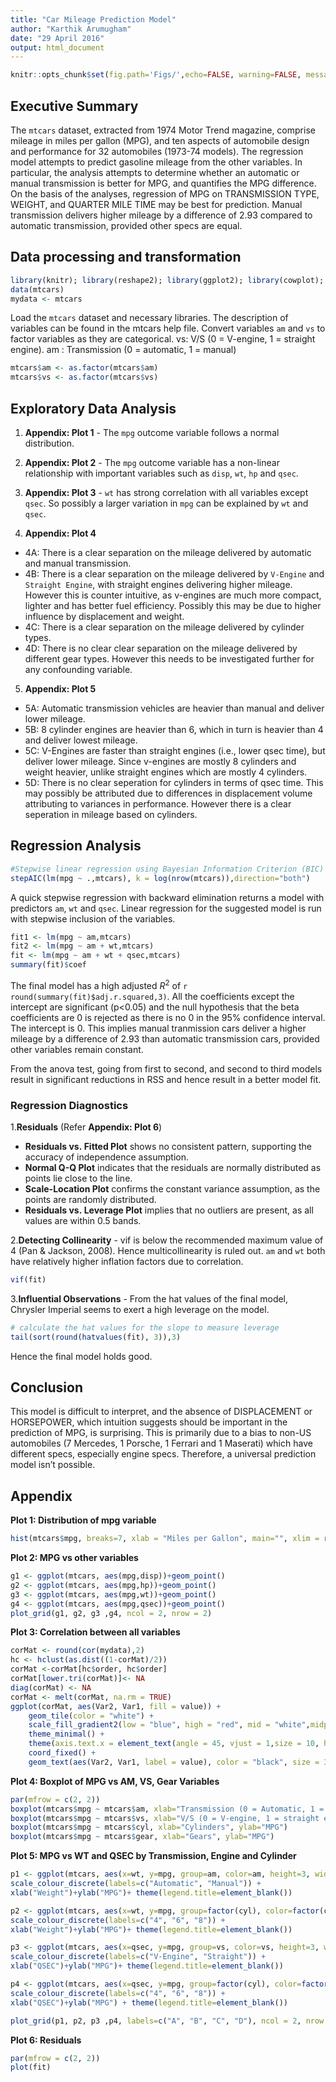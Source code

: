 ```yaml
---
title: "Car Mileage Prediction Model"
author: "Karthik Arumugham"
date: "29 April 2016"
output: html_document
---
```

```r
knitr::opts_chunk$set(fig.path='Figs/',echo=FALSE, warning=FALSE, message=FALSE)
```
## Executive Summary
The `mtcars` dataset, extracted from 1974 Motor Trend magazine, comprise mileage in miles per gallon (MPG), and ten aspects of automobile design and performance for 32 automobiles (1973-74 models). The regression model attempts to predict gasoline mileage from the other variables. In particular, the analysis attempts to determine whether an automatic or manual transmission is better for MPG, and quantifies the MPG difference.
On the basis of the analyses, regression of MPG on TRANSMISSION TYPE, WEIGHT, and QUARTER MILE TIME may be best for prediction. Manual transmission delivers higher mileage by a difference of 2.93 compared to automatic transmission, provided other specs are equal.

## Data processing and transformation
```r
library(knitr); library(reshape2); library(ggplot2); library(cowplot); library(car); library(MASS)
data(mtcars)
mydata <- mtcars
```

Load the `mtcars` dataset and necessary libraries. The description of variables can be found in the mtcars help file. Convert variables `am` and `vs` to factor variables as they are categorical. vs: V/S (0 = V-engine, 1 = straight engine). am	: Transmission (0 = automatic, 1 = manual)

```r
mtcars$am <- as.factor(mtcars$am)
mtcars$vs <- as.factor(mtcars$vs)
```
## Exploratory Data Analysis
1. **Appendix: Plot 1** - The `mpg` outcome variable follows a normal distribution.
2. **Appendix: Plot 2** - The `mpg` outcome variable has a non-linear relationship with important variables such as `disp`, `wt`, `hp` and `qsec`.
3. **Appendix: Plot 3** - `wt` has strong correlation with all variables except `qsec`. So possibly a larger variation in `mpg` can be explained by `wt` and `qsec`.

4. **Appendix: Plot 4**
* 4A: There is a clear separation on the mileage delivered by automatic and manual transmission. 
* 4B: There is a clear separation on the mileage delivered by `V-Engine` and `Straight Engine`, with straight engines delivering higher mileage. However this is counter intuitive, as v-engines are much more compact, lighter and has better fuel efficiency. Possibly this may be due to higher influence by displacement and weight.
* 4C: There is a clear separation on the mileage delivered by cylinder types.
* 4D: There is no clear clear separation on the mileage delivered by different gear types.
However this needs to be investigated further for any confounding variable.

5. **Appendix: Plot 5**
* 5A: Automatic transmission vehicles are heavier than manual and deliver lower mileage.
* 5B: 8 cylinder engines are heavier than 6, which in turn is heavier than 4  and deliver lowest mileage.
* 5C: V-Engines are faster than straight engines (i.e., lower qsec time), but deliver lower mileage. Since v-engines are mostly 8 cylinders and weight heavier, unlike straight engines which are mostly 4 cylinders.
* 5D: There is no clear seperation for cylinders in terms of qsec time. This may possibly be attributed due to differences in displacement volume attributing to variances in performance. However there is a clear seperation in mileage based on cylinders.

## Regression Analysis

```r
#Stepwise linear regression using Bayesian Information Criterion (BIC)
stepAIC(lm(mpg ~ .,mtcars), k = log(nrow(mtcars)),direction="both")
```

A quick stepwise regression with backward elimination returns a model with predictors `am`, `wt` and `qsec`. Linear regression for the suggested model is run with stepwise inclusion of the variables.
```r
fit1 <- lm(mpg ~ am,mtcars)
fit2 <- lm(mpg ~ am + wt,mtcars)
fit <- lm(mpg ~ am + wt + qsec,mtcars)
summary(fit)$coef
```

The final model has a high adjusted $R^2$ of `r round(summary(fit)$adj.r.squared,3)`. All the coefficients except the intercept are significant (p<0.05) and the null hypothesis that the beta coefficients are 0 is rejected as there is no 0 in the 95% confidence interval. The intercept is 0. This implies manual tranmission cars deliver a higher mileage by a difference of 2.93 than automatic transmission cars, provided other variables remain constant.

From the anova test, going from first to second, and second to third models result in significant reductions in RSS and hence result in a better model fit.

### Regression Diagnostics

1.**Residuals** (Refer **Appendix: Plot 6**)

* **Residuals vs. Fitted Plot** shows no consistent pattern, supporting the accuracy of independence assumption.
* **Normal Q-Q Plot** indicates that the residuals are normally distributed as points lie close to the line.
* **Scale-Location Plot** confirms the constant variance assumption, as the points are randomly distributed.
* **Residuals vs. Leverage Plot** implies that no outliers are present, as all values are within 0.5 bands.

2.**Detecting Collinearity** - vif is below the recommended maximum value of 4 (Pan & Jackson, 2008). Hence multicollinearity is ruled out. `am` and `wt` both have relatively higher inflation factors due to correlation.
```r
vif(fit)
```

3.**Influential Observations** - From the hat values of the final model, Chrysler Imperial seems to exert a high leverage on the model.
```r
# calculate the hat values for the slope to measure leverage
tail(sort(round(hatvalues(fit), 3)),3)
```

Hence the final model holds good. 

## Conclusion

This model is difficult to interpret, and the absence of DISPLACEMENT or HORSEPOWER, which intuition suggests should be important in the prediction of MPG, is surprising. This is primarily due to a bias to non-US automobiles (7 Mercedes, 1 Porsche, 1 Ferrari and 1 Maserati) which have different specs, especially engine specs. Therefore, a universal prediction model isn't possible.

## Appendix

**Plot 1: Distribution of mpg variable**

```r
hist(mtcars$mpg, breaks=7, xlab = "Miles per Gallon", main="", xlim = range(10:35))
```

**Plot 2: MPG vs other variables**

```r
g1 <- ggplot(mtcars, aes(mpg,disp))+geom_point()
g2 <- ggplot(mtcars, aes(mpg,hp))+geom_point()
g3 <- ggplot(mtcars, aes(mpg,wt))+geom_point()
g4 <- ggplot(mtcars, aes(mpg,qsec))+geom_point()
plot_grid(g1, g2, g3 ,g4, ncol = 2, nrow = 2)
```

**Plot 3: Correlation between all variables**

```r
corMat <- round(cor(mydata),2)
hc <- hclust(as.dist((1-corMat)/2))
corMat <-corMat[hc$order, hc$order]
corMat[lower.tri(corMat)]<- NA
diag(corMat) <- NA
corMat <- melt(corMat, na.rm = TRUE)
ggplot(corMat, aes(Var2, Var1, fill = value)) +
    geom_tile(color = "white") +
    scale_fill_gradient2(low = "blue", high = "red", mid = "white",midpoint = 0, limit = c(-1,1), space = "Lab",name="Pearson Correlation") +
    theme_minimal() +
    theme(axis.text.x = element_text(angle = 45, vjust = 1,size = 10, hjust = 1)) +
    coord_fixed() +
    geom_text(aes(Var2, Var1, label = value), color = "black", size = 3)
```

**Plot 4: Boxplot of MPG vs AM, VS, Gear Variables**

```r
par(mfrow = c(2, 2))
boxplot(mtcars$mpg ~ mtcars$am, xlab="Transmission (0 = Automatic, 1 = Manual)", ylab="MPG")
boxplot(mtcars$mpg ~ mtcars$vs, xlab="V/S (0 = V-engine, 1 = straight engine)", ylab="MPG")
boxplot(mtcars$mpg ~ mtcars$cyl, xlab="Cylinders", ylab="MPG")
boxplot(mtcars$mpg ~ mtcars$gear, xlab="Gears", ylab="MPG")
```

**Plot 5: MPG vs WT and QSEC by Transmission, Engine and Cylinder**

```r
p1 <- ggplot(mtcars, aes(x=wt, y=mpg, group=am, color=am, height=3, width=3)) + geom_point() +  
scale_colour_discrete(labels=c("Automatic", "Manual")) + 
xlab("Weight")+ylab("MPG")+ theme(legend.title=element_blank())

p2 <- ggplot(mtcars, aes(x=wt, y=mpg, group=factor(cyl), color=factor(cyl), height=3, width=3)) + geom_point() +  
scale_colour_discrete(labels=c("4", "6", "8")) + 
xlab("Weight")+ylab("MPG")+ theme(legend.title=element_blank())

p3 <- ggplot(mtcars, aes(x=qsec, y=mpg, group=vs, color=vs, height=3, width=3)) + geom_point() +  
scale_colour_discrete(labels=c("V-Engine", "Straight")) + 
xlab("QSEC")+ylab("MPG")+ theme(legend.title=element_blank())

p4 <- ggplot(mtcars, aes(x=qsec, y=mpg, group=factor(cyl), color=factor(cyl), height=3, width=3)) + geom_point() +  
scale_colour_discrete(labels=c("4", "6", "8")) + 
xlab("QSEC")+ylab("MPG") + theme(legend.title=element_blank())

plot_grid(p1, p2, p3 ,p4, labels=c("A", "B", "C", "D"), ncol = 2, nrow = 2)
```

**Plot 6: Residuals**

```r
par(mfrow = c(2, 2))
plot(fit)
```
